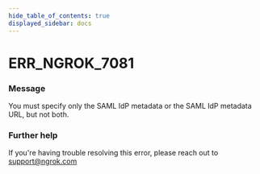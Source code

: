 ```yaml
---
hide_table_of_contents: true
displayed_sidebar: docs
---
```



# ERR_NGROK_7081

### Message
You must specify only the SAML IdP metadata or the SAML IdP metadata URL, but not both.

<ErrorDetails error='err_ngrok_7081' />


### Further help
If you're having trouble resolving this error, please reach out to [support@ngrok.com](mailto:support@ngrok.com?subject=Help%20with%20ERR_NGROK_7081)

